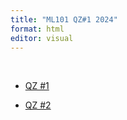 ```yaml
---
title: "ML101 QZ#1 2024"
format: html
editor: visual
---
```


<br>

-   [QZ #1](ml_qz_1.html)

-   [QZ #2](ml_qz_2.html)
